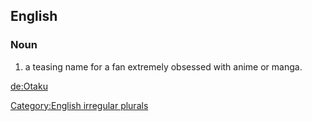 ==English==
===Noun===
{{sb|'''otaku'''|'''otaku'''}}
#a teasing name for a fan extremely obsessed with anime or manga.


[[Category:English irregular plurals]]

[[de:Otaku]]